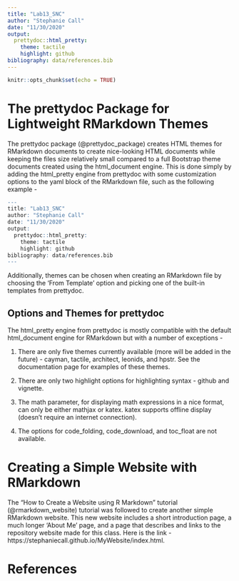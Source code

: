 ```yaml
---
title: "Lab13_SNC"
author: "Stephanie Call"
date: "11/30/2020"
output: 
  prettydoc::html_pretty:
    theme: tactile
    highlight: github
bibliography: data/references.bib
---
```


```r
knitr::opts_chunk$set(echo = TRUE)
```

# The prettydoc Package for Lightweight RMarkdown Themes

The prettydoc package (@prettydoc_package) creates HTML themes for RMarkdown documents to create nice-looking HTML documents while keeping the files size relatively small compared to a full Bootstrap theme documents created using the html_document engine. This is done simply by adding the html_pretty engine from prettydoc with some customization options to the yaml block of the RMarkdown file, such as the following example - 

```r 
---
title: "Lab13_SNC"
author: "Stephanie Call"
date: "11/30/2020"
output: 
  prettydoc::html_pretty:
    theme: tactile
    highlight: github
bibliography: data/references.bib
---
```

Additionally, themes can be chosen when creating an RMarkdown file by choosing the 'From Template' option and picking one of the built-in templates from prettydoc.


## Options and Themes for prettydoc

The html_pretty engine from prettydoc is mostly compatible with the default html_document engine for RMarkdown but with a number of exceptions - 

1. There are only five themes currently available (more will be added in the future) - cayman, tactile, architect, leonids, and hpstr. See the documentation page for examples of these themes.

2. There are only two highlight options for highlighting syntax - github and vignette.

3. The math parameter, for displaying math expressions in a nice format, can only be either mathjax or katex. katex supports offline display (doesn't require an internet connection). 

4. The options for code_folding, code_download, and toc_float are not available.


# Creating a Simple Website with RMarkdown

The "How to Create a Website using R Markdown" tutorial (@rmarkdown_website) tutorial was followed to create another simple RMarkdown website. This new website includes a short introduction page, a much longer 'About Me' page, and a page that describes and links to the repository website made for this class. Here is the link - https://stephaniecall.github.io/MyWebsite/index.html.

# References
